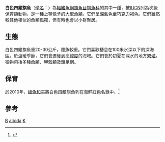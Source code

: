 {{Speciesbox 
| taxon = Kajikia albida 
| authority = Poey, 1860
| image = White Marlin in North Carolina 1394318584.jpg
| status = VU
| status_system = IUCN3.1
| status_ref = <ref name=IUCN>{{IUCN|id=170322 |title=''Kajikia albida'' |assessors=Collette, B. ''et al.'' |version=2019.2 |year=2011 |accessdate=15 September 2010}} 数据库資料包含說明此物種被編入易危級別的原因</ref>
| synonyms = *''Lamontella albida''<br /><small>Poey, 1860</small>
*''Makaira albida''<br /><small>Poey, 1860</small>
*''Makaira lessonae''<br /><small>Poey, 1860</small>
*''Tetrapterus albidus''<br /><small>Poey, 1860</small>
}}

'''白色四鰭旗魚'''（[[學名|學名]]：{{lang|la|''Kajikia albida''}}）為[[輻鰭魚綱|輻鰭魚綱]][[旗魚目|旗魚目]][[旗魚科|旗魚科]]的其中一[[種|種]]，被[[IUCN|IUCN]]列為次級保育類動物，是一種上顎像矛的大型[[魚類|魚類]]。它們呈深藍色至[[巧克力|巧克力]]褐色。它們雖然較其他相似的魚類孤獨，但有時也會以小群聚居。

==生態==
白色四鰭旗魚重20-30公斤，雌魚較重。它們喜歡棲息在100米水深以下的深海區。於溫暖季節，它們會遷徙到高[[緯度|緯度]]的海域。它們會於初夏在深水的地方[[繁殖|繁殖]]。獵物包括多種[[魚類|魚類]]、[[甲殼類|甲殼類]]及[[頭足綱|頭足綱]]。

==保育==
於2010年，[[綠色和平|綠色和平]]將白色四鰭旗魚列在海鮮紅色名錄中。<ref>{{Cite web |url=http://www.greenpeace.org/international/seafood/red-list-of-species |title=Greenpeace International Seafood Red list |access-date=2010-11-09 |archive-date=2008-07-02 |archive-url=https://web.archive.org/web/20080702100700/http://www.greenpeace.org/international/seafood/red-list-of-species |dead-url=yes }}</ref>

==參考==
{{Commons|Kajikia albidus}}
{{Reflist}}
{{Taxonbar|from=Q2000591}}

[[Category:食用魚|B]]
[[Category:四鰭旗魚屬|albida]]
[[Category:1860年描述的魚類|K]]